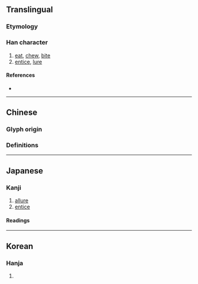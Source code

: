 {{also|啖}}
{{character info}}
==Translingual==

===Etymology===
{{Han etym}}

===Han character===
{{Han char|rn=30|rad=口|as=08|sn=11|four=67077|canj=RNHX|ids=⿰口臽}}

# [[eat]], [[chew]], [[bite]]
# [[entice]], [[lure]]

====References====
* {{Han ref|kx=0196.040|dkj=03825|dj=0417.050|hdz=10644.080|uh=5557|ud=21847|bh=B0E8|bd=45288}}

----

==Chinese==

===Glyph origin===
{{Han etym}}

===Definitions===
{{zh-see|啖|v}}

----

==Japanese==

===Kanji===
{{ja-kanji|grade=|rs=口08}}

# [[allure]]
# [[entice]]

====Readings====
{{ja-readings
|goon=だん<だむ
|kanon=たん<たむ
|kun=く-う, くらう, くらわす}}

----

==Korean==

===Hanja===
{{ko-hanja|hangeul=담|rv=dam|mr=tam}}

# {{rfdef|ko|sort=口08}}